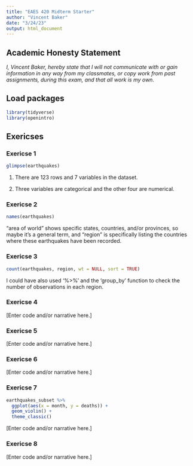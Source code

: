 ```yaml
---
title: "EAES 420 Midterm Starter"
author: "Vincent Baker"
date: "3/24/23"
output: html_document
---
```


## Academic Honesty Statement

*I, Vincent Baker, hereby state that I will not communicate with or gain information in any way from my classmates, or copy work from past assignments, during this exam, and that all work is my own.*

## Load packages

```r
library(tidyverse)
library(openintro)
```

## Exericses

### Exericse 1

```r
glimpse(earthquakes)
```

1) There are 123 rows and 7 variables in the dataset. 

2) Three variables are categorical and the other four are numerical. 

### Exericse 2

```r
names(earthquakes)
```

"area of world" shows specific states, countries, and/or provinces, so maybe it's a general term, and "region" is specifically listing the countries where these earthquakes have been recorded. 

### Exericse 3

```r
count(earthquakes, region, wt = NULL, sort = TRUE)
```

I could have also used '%>%' and the 'group_by' function to check the number of observations in each region. 

### Exericse 4

[Enter code and/or narrative here.]

### Exericse 5

[Enter code and/or narrative here.]

### Exericse 6

[Enter code and/or narrative here.]

### Exericse 7

```r
earthquakes_subset %>% 
  ggplot(aes(x = month, y = deaths)) +
  geom_violin() +
  theme_classic()
```

[Enter code and/or narrative here.]

### Exericse 8

[Enter code and/or narrative here.]
